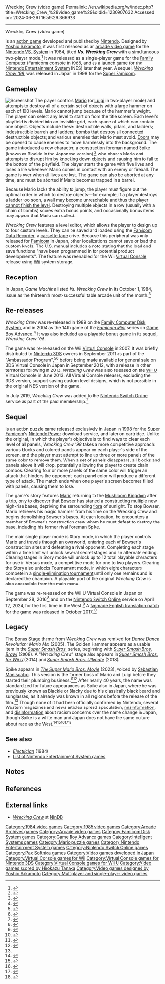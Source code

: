 Wrecking Crew (video game)
Permalink: //en.wikipedia.org/w/index.php?title=Wrecking_Crew_%28video_game%29&oldid=1230907632
Accessed on: 2024-06-26T16:59:29.366923



------
Wrecking Crew (video game)
{{Short description|1985 video game}}
{{Use mdy dates|date=December 2023}}
{{More citations needed|date=July 2008}}
{{Infobox video game
| title = Wrecking Crew
| image = Wrecking Crew cover.jpg
| caption = North American box art
| developer = [[Nintendo R&D1]]<ref>{{cite magazine |magazine=[[Nintendo Dream]] |script-title=ja:やればやるほどディスクシステムインタビュー(前編) |pages=96–103 |date=August 6, 2004 |issue=118 |language=ja |publisher=Mainichi Communications Inc.}}</ref>
| publisher = [[Nintendo]]
| producer = [[Gunpei Yokoi]]
| director = [[Satoru Okada]]
| composer = [[Hirokazu Tanaka]]<ref>{{cite AV media notes |url=http://vgmdb.net/album/404 |title=Famicom 20th Anniversary Original Sound Tracks Vol. 1 |year=2004 |publisher=Scitron Digital Contents Inc.}}</ref>
| series = ''[[Mario (franchise)|Mario]]''
| platforms = {{cslist
 | [[Arcade video game|Arcade]]
 | [[Famicom/NES]]
 | [[Famicom Disk System]]
 | [[Game Boy Advance]]
 }}
| released = {{Collapsible list
 | title = July 26, 1984
 | '''Arcade (''Vs. Wrecking Crew'')''' {{vgrelease|JP|July 26, 1984<ref>{{cite web|url=http://www.flyerfever.com/post/94727731278/vs-wrecking-crew|title=Flyer Fever - Vs. Wrecking Crew (Japan, Flyer 1)|access-date=September 2, 2017|archive-url=https://web.archive.org/web/20180720022451/https://www.flyerfever.com/post/94727731278/vs-wrecking-crew|archive-date=July 20, 2018|url-status=dead}}</ref>|NA|September 1984<ref name="Akagi">{{cite book |last1=Akagi |first1=Masumi |title=アーケードTVゲームリスト国内•海外編(1971-2005) |trans-title=Arcade TV Game List: Domestic • Overseas Edition (1971-2005) |date=October 13, 2006 |publisher=Amusement News Agency |language=ja |location=Japan |isbn=978-4990251215 |page=128 |url=https://archive.org/details/ArcadeGameList1971-2005/page/n129}}</ref>|WW|1985}}
 | '''Famicom/NES''' {{vgrelease|JP|May 26, 1985{{efn|Limited release on May 26, 1985.<ref>{{cite web |title=Wrecking Crew (Registration Number PA0000287352) |url=https://cocatalog.loc.gov |website=[[United States Copyright Office]] |access-date=June 15, 2021}}</ref> Wide release on June 18, 1985.<ref>{{cite tweet|title=1985年のきょう『レッキングクルー』(Wrecking Crew)ファミコン版が発売!! |trans-title=Today in 1985, the Famicom version of "Wrecking Crew" was on sale!! |user=Sora_Sakurai|number=1405737035445452800|lang=ja |access-date=June 18, 2021}}</ref>}}|NA|October 18, 1985<ref>{{cite web|url=https://www.wired.com/2010/10/1018nintendo-nes-launches/ |title=October 18, 1985: Nintendo Entertainment System Launches |last=Kohler |first=Chris |publisher=Wired |date=October 18, 2010|access-date=June 8, 2022}}</ref>|EU|October 15, 1987}}
 | '''Famicom Disk System''' {{vgrelease|JP|February 3, 1989<ref name="NinDB">{{cite web |url=http://www.nindb.net/game/wrecking-crew.html |title=Wrecking Crew |publisher=NinDB |access-date=October 27, 2011 |archive-date=December 25, 2011 |archive-url=https://web.archive.org/web/20111225150047/http://nindb.net/game/wrecking-crew.html |url-status=dead }}</ref>}}
 | '''Game Boy Advance''' {{vgrelease|JP|May 21, 2004<ref name=NinDB/>}}
 }}
| genre = [[Action game|Action]], [[Puzzle video game|puzzle]]
| modes = [[Single-player video game|Single-player]], [[Multiplayer video game|multiplayer]]
| arcade system = [[Nintendo VS. System]]
| designer = [[Yoshio Sakamoto]]<ref name="design">{{cite magazine |url=https://www.wired.com/2010/04/sakamoto/ |title=Q&A: Metroid Creator's Early 8-Bit Days at Nintendo |first=Chris |last=Kohler |date=April 7, 2010 |magazine=[[Wired (magazine)|Wired: GameLife]] |publisher=[[Condé Nast Digital]] |access-date=June 8, 2022}}</ref><br>[[Makoto Kano (video game designer)|Makoto Kanoh]]
| programmer = Toshiyuki Nakamura<br>Yase Sobajima<br>Kenji Imai
}}

{{nihongo foot|'''''Wrecking Crew'''''|レッキングクルー|Rekkingu Kurū|lead=yes|group=lower-alpha}} is an [[action game]] developed and published by [[Nintendo]]. Designed by [[Yoshio Sakamoto]], it was first released as an [[arcade video game]] for the [[Nintendo VS. System]] in 1984, titled '''''Vs. Wrecking Crew''''' with a simultaneous two-player mode.<ref>{{cite web|title=Vs. Wrecking Crew|url=http://i.gamersfeed.com/game/29966/Vs.-Wrecking-Crew/home|publisher=iBomb|access-date=October 27, 2011|archive-date=April 25, 2012|archive-url=https://web.archive.org/web/20120425112128/http://i.gamersfeed.com/game/29966/Vs.-Wrecking-Crew/home|url-status=dead}}</ref> It was released as a single-player game for the [[Family Computer]] (Famicom) console in 1985, and as a [[launch game]] for the [[Nintendo Entertainment System]] (NES) later that year. A sequel, ''[[#Sequel|Wrecking Crew '98]]'', was released in Japan in 1998 for the [[Super Famicom]].

==Gameplay==
[[File:Wrecking Crew gameplay.png|thumb|left|Screenshot]]
The player controls [[Mario]] (or [[Luigi]] in two-player mode) and attempts to destroy all of a certain set of objects with a large hammer on each of 100 levels. Mario cannot jump because of the hammer's weight. The player can select any level to start on from the title screen. Each level's playfield is divided into an invisible grid, each space of which can contain one object. Objects include these: destructible walls, pillars, and ladders; indestructible barrels and ladders; bombs that destroy all connected destructible objects; and various enemies that Mario must avoid. [[Door]]s may be opened to cause enemies to move harmlessly into the background. The game introduced a new character, a construction foreman named Spike (known as Blackie in the Japanese version),<ref name="TimeExtension">{{cite web |last1=Yarwood |first1=Jack |title=Nintendo Changes Japanese Name Of Spike For The Super Mario Bros. Movie |url=https://www.timeextension.com/news/2023/04/nintendo-changes-japanese-name-of-spike-for-the-super-mario-bros-movie |website=Time Extension |publisher=[[Hookshot Media]] |access-date=April 20, 2023 |date=April 20, 2023}}</ref> who chases Mario and attempts to disrupt him by knocking down objects and causing him to fall to the bottom of the playfield. The player starts the game with five lives and loses a life whenever Mario comes in contact with an enemy or fireball. The game is over when all lives are lost. The game can also be aborted at any time, and must be aborted if Mario becomes trapped in a barrel.

Because Mario lacks the ability to jump, the player must figure out the optimal order in which to destroy objects—for example, if a player destroys a ladder too soon, a wall may become unreachable and thus the player [[softlock|cannot finish the level]]. Destroying multiple objects in a row (usually with a chain of bombs) scores extra bonus points, and occasionally bonus items may appear that Mario can collect.

''Wrecking Crew'' features a level editor, which allows the player to design up to four custom levels. They can be saved and loaded using the [[Famicom Data Recorder]], a [[compact cassette|cassette tape]] drive. Because this peripheral was only released for [[Nintendo Entertainment System|Famicom]] in Japan, other localizations cannot save or load the custom levels. The U.S. manual includes a note stating that the load and save functions "have been programmed in for potential product developments". The feature was reenabled for the Wii [[Virtual Console]] release using [[Wii]] system storage.{{Citation needed|date=June 2015}}

==Reception==
In Japan, ''Game Machine'' listed ''Vs. Wrecking Crew'' in its October 1, 1984, issue as the thirteenth most-successful table arcade unit of the month.<ref>{{cite magazine|title=Game Machine's Best Hit Games 25 - テーブル型TVゲーム機 (Table Videos)|magazine=Game Machine|issue=245|publisher=Amusement Press|date=October 1, 1984|page=35|lang=ja}}</ref>

==Re-releases==
''Wrecking Crew'' was re-released in 1989 on the [[Family Computer Disk System]], and in 2004 as the 14th game of the ''[[Classic NES Series|Famicom Mini]]'' series on [[Game Boy Advance]].<ref>{{cite web|last=Giffords|first=Kevin|title=Wrecking Crew (Famicom Mini 14)|url=http://www.1up.com/reviews/wrecking-crew-famicom-mini-14|publisher=1up.com|date=January 1, 2000|url-status=dead|archive-url=https://web.archive.org/web/20120716190109/http://www.1up.com/reviews/wrecking-crew-famicom-mini-14|archive-date=July 16, 2012}}</ref> It was also included as a playable bonus game in its sequel, ''Wrecking Crew '98''.

The game was re-released on the Wii [[Virtual Console]] in 2007. It was briefly distributed to [[Nintendo 3DS]] owners in September 2011 as part of the "Ambassador Program",<ref name="ambreward">{{cite web | url=https://www.ign.com/articles/2011/08/30/nintendo-3ds-ambassadors-behold-your-final-five-nes-rewards | last=Thomas | first=Lucas M. | title=Nintendo 3DS Ambassadors, Behold Your Final Five NES Rewards | date=August 30, 2011 | access-date=November 26, 2021}}</ref><ref>{{cite web|author=Luke|title=3DS Ambassador Games Impressions - Super Balloon Wrecking Bros.|url=https://forkthisllama.blogspot.com/2011/09/3ds-ambassador-games-impressions-super.html|work=ForkThisLlama|access-date=September 7, 2011}}</ref> before being made available for general sale on 3DS Virtual Console in Japan in September 2012, with a release in other territories following in 2013. ''Wrecking Crew'' was also released on the [[Wii U]] Virtual Console in June 2013. All Virtual Console releases, excluding the 3DS version, support saving custom level designs, which is not possible in the original NES version of the game.

In July 2019, ''Wrecking Crew'' was added to the [[Nintendo Switch Online]] service as part of the paid membership.<ref>{{Cite web |last=Good |first=Owen S. |date=July 10, 2019 |title=Donkey Kong 3, Wrecking Crew join NES library for Switch Online |url=https://www.polygon.com/nintendo-switch/2019/7/10/20688980/nintendo-switch-online-nes-classics-list-july-2019-wrecking-crew-donkey-kong-3 |access-date=March 26, 2023 |website=Polygon |language=en-US}}</ref>

==Sequel==
{{Infobox video game
| title = Wrecking Crew '98
| image = <!-- DO NOT ADD IMAGE PER FFD; see talk page -->
| developer = {{ubl|[[Nintendo Research & Development 1|Nintendo R&D1]]|Pax Softnica}}
| publisher = [[Nintendo]]
| director = Eiko Takahashi
| producer = Tatsuya Hishida
| designer = {{ubl|Eiko Takahashi|Noriyuki Enoki|Naoki Watanabe|Takashi Kouyama|Reiko Kajigaya}}
| programmer = {{ubl|Narumi Nakashima|Taisuke Araki|Hirotaka Katoh}}
| composer = {{ubl|[[Hirokazu Tanaka]]|Takane Okubo}}
| released = '''Nintendo Power''' ('''SFC''')<ref name="NinDB98">{{cite web |url=http://www.nindb.net/snes/wrecking-crew-98/index.html |title=Wrecking Crew '98 |publisher=NinDB |access-date=October 27, 2011}}</ref>{{vgrelease|JP|January 1, 1998}}'''Super Famicom'''<ref name=NinDB98 /> {{vgrelease|JP|May 23, 1998}}
| genre = [[Action game|Action]], [[Puzzle video game|puzzle]]
| modes = [[Single-player]], [[multiplayer]]
| series = ''[[Mario (franchise)|Mario]]''
| platforms = [[Super Nintendo Entertainment System|Super Famicom]]
}}

{{nihongo foot|'''''Wrecking Crew '98'''''|レッキングクルー'98|Rekkingu Kurū Nainti Eito|lead=yes|group=lower-alpha}} is an action [[Puzzle video game|puzzle game]] released exclusively in [[Japan]] in 1998 for the [[Super Nintendo Entertainment System|Super Famicom]]'s [[Nintendo Power (cartridge)|Nintendo Power]] download service, and later on cartridge. Unlike the original, in which the player's objective is to find ways to clear each level of all panels, ''Wrecking Crew '98'' takes a more competitive approach: various blocks and colored panels appear on each player's side of the screen, and the player must attempt to line up three or more panels of the same color to remove them. When a set of panels disappears, all blocks and panels above it will drop, potentially allowing the player to create chain combos. Clearing four or more panels of the same color will trigger an attack that hinders the opponent; each panel color will produce a different type of attack. The match ends when one player's screen becomes filled with panels, causing them to lose.

The game's story features [[Mario]] returning to the [[Mushroom Kingdom]] after a trip, only to discover that [[Bowser]] has started a constructing multiple new high-rise bases, depriving the surrounding [[flora (plants)|flora]] of sunlight. To stop Bowser, Mario retrieves his magic hammer from his time on the Wrecking Crew and begins demolishing Bowser's bases. At each location, he encounters a member of Bowser's construction crew whom he must defeat to destroy the base, including his former rival Foreman Spike.

The main single player mode is Story mode, in which the player controls Mario and travels through an overworld, entering each of Bowser's construction sites and defeating a rival opponent. Completing each stage within a time limit will unlock several secret stages and an alternate ending. Clearing stages in Story mode will unlock up to 12 total playable characters for use in Versus mode, a competitive mode for one to two players. Clearing the Story also unlocks Tournament mode, in which eight characters compete in a [[single-elimination tournament]] until only one remains and is declared the champion. A playable port of the original ''Wrecking Crew'' is also accessible from the main menu.

The game was re-released on the Wii U Virtual Console in Japan on September 28, 2016,<ref>{{cite web |title=レッキングクルー'98 - Wii U|url=https://www.nintendo.co.jp/titles/20010000014447 |website=任天堂ホームページ |access-date=April 12, 2024 |date=September 28, 2016 |lang=ja}}</ref> and on the [[Nintendo Switch Online]] service on April 12, 2024, for the first time in the West.<ref>{{cite news |last=Doolan |first=Liam |title=Nintendo Expands Switch Online's SNES Library With Three More Titles |url=https://www.nintendolife.com/news/2024/04/nintendo-expands-switch-onlines-snes-library-with-three-more-titles |access-date=April 12, 2024 |work=Nintendo Life |date=April 12, 2024}}</ref> A [[fan translation of video games|fanmade English translation patch]] for the game was released in October 2017.<ref>{{cite news |last=Lopes |first=Gonçalo |title=English Translation Released for Super Famicom Exclusive Wrecking Crew '98 |url=https://www.nintendolife.com/news/2017/10/english_translation_released_for_super_famicom_exclusive_wrecking_crew_98 |access-date=April 12, 2024 |work=Nintendo Life |date=October 4, 2017}}</ref>

==Legacy==
The Bonus Stage theme from ''Wrecking Crew'' was remixed for ''[[Dance Dance Revolution: Mario Mix]]'' (2005).{{citation needed|date=October 2011}} The Golden Hammer appears as a usable item in the ''[[Super Smash Bros.]]'' series, beginning with ''[[Super Smash Bros. Brawl]]'' (2008).{{citation needed|date=October 2011}} A "''Wrecking Crew''" stage also appears in ''[[Super Smash Bros. for Nintendo 3DS and Wii U|Super Smash Bros. for Wii U]]'' (2014) and ''[[Super Smash Bros. Ultimate]]'' (2018).{{citation needed|date=January 2019}}

Spike appears in ''[[The Super Mario Bros. Movie]]'' (2023), voiced by [[Sebastian Maniscalco]]. This version is the former boss of Mario and Luigi before they started their plumbing business.<ref>{{cite web|url=https://www.nintendoenthusiast.com/sebastian-maniscalco-will-voice-spike-in-illumination-super-mario-movie/|title=Sebastian Maniscalco will voice 'Spike' in Illumination Super Mario movie|last=Ditchfield|first=Jaime|date=August 9, 2021|access-date=August 10, 2021|archive-date=August 24, 2021|archive-url=https://web.archive.org/web/20210824205410/https://www.nintendoenthusiast.com/sebastian-maniscalco-will-voice-spike-in-illumination-super-mario-movie/|url-status=dead}}</ref><ref>{{cite web |title=Super Mario Bros. Plumbing |url=https://www.smbplumbing.com/ |access-date=February 12, 2023}}</ref> After nearly 40 years, the name was standardized for future appearances as Spike also in Japan, where he was previously known as Blackie or Blacky due to his classically black beard and sunglasses, as it already was known in all regions before the release of the film.<ref name="TimeExtension"/> Though none of it had been officially confirmed by Nintendo, several Western magazines and news articles spread speculation, [[misinformation]], and [[disinformation]] about racism concerns over the name change in Japan, though Spike is a white man and Japan does not have the same culture about race as the West.<ref>{{Cite web |date=April 20, 2023 |title=Nintendo Renamed This Super Mario Bros. Movie Character, Possibly To Avoid Racism |url=https://kotaku.com/super-mario-bros-movie-nintendo-spike-wrecking-crew-1850358115 |access-date=November 16, 2023 |website=Kotaku |language=en}}</ref><ref>{{Cite web |last=Egan |first=Toussaint |date=April 21, 2023 |title=Nintendo is changing Mario 'bad guy' Foreman Spike's name in Japan |url=https://www.polygon.com/23693162/super-mario-bros-movie-spike-name-change-nintendo-announcement |access-date=November 16, 2023 |website=Polygon |language=en-US}}</ref><ref>{{Cite web |last= |first= |date=April 25, 2023 |title=Mario villain's name changed from racist slur in games, movie |url=https://nypost.com/2023/04/25/mario-villains-name-changed-from-racist-slur-in-games-movie/ |access-date=November 16, 2023 |website=[[New York Post]] |language=en-US}}</ref><ref>{{Cite web |last=Lau |first=Chris |date=April 25, 2023 |title=Nintendo changes Japanese name of villainous Super Mario character |url=https://www.cnn.com/2023/04/25/asia/nintendo-mario-character-name-change-intl-hnk/index.html |access-date=November 16, 2023 |website=CNN |language=en}}</ref><ref>{{Cite news |date=April 20, 2023 |title=Nintendo acknowledges Mario character name change for Japan |language=en |work=Eurogamer.net |url=https://www.eurogamer.net/nintendo-acknowledges-mario-character-name-change-for-japan |access-date=November 16, 2023}}</ref>

==See also==
{{portal|Video games|1980s}}
* ''[[Electrician (video game)|Electrician]]'' (1984)
* [[List of Nintendo Entertainment System games]]

==Notes==
{{notelist}}

==References==
{{Reflist}}

==External links==
{{Spoken Wikipedia|date=2024-04-15|En-Wrecking-Crew-(video_game)-article.ogg}}
* [http://www.nindb.net/snes/wrecking-crew-98/index.html ''Wrecking Crew''] at [http://www.nindb.net/ NinDB]

{{Luigi}}
{{Mario puzzle games}}
{{Intelligent Systems}}
{{Authority control}}

{{DEFAULTSORT:Wrecking Crew (video game)}}
[[Category:1984 video games]]
[[Category:1985 video games]]
[[Category:Arcade Archives games]]
[[Category:Arcade video games]]
[[Category:Famicom Disk System games]]
[[Category:Game Boy Advance games]]
[[Category:Intelligent Systems games]]
[[Category:Mario puzzle games]]
[[Category:Nintendo Entertainment System games]]
[[Category:Nintendo Switch Online games]]
[[Category:Pax Softnica games]]
[[Category:Video games developed in Japan]]
[[Category:Virtual Console games for Wii]]
[[Category:Virtual Console games for Nintendo 3DS]]
[[Category:Virtual Console games for Wii U]]
[[Category:Video games scored by Hirokazu Tanaka]]
[[Category:Video games designed by Yoshio Sakamoto]]
[[Category:Multiplayer and single-player video games]]